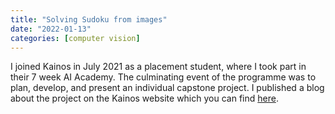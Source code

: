 ```yaml
---
title: "Solving Sudoku from images"
date: "2022-01-13"
categories: [computer vision]
---
```


I joined Kainos in July 2021 as a placement student, where I took part in their 7 week AI Academy. 
The culminating event of the programme was to plan, develop, and present an individual capstone project.
I published a blog about the project on the Kainos website which you can find [here](https://www.kainos.com/insights/blogs/ai-academy-capstone-projects--improving-document-data-extraction-through-contextualisation-computer-vision-based-sudoku-solver).

